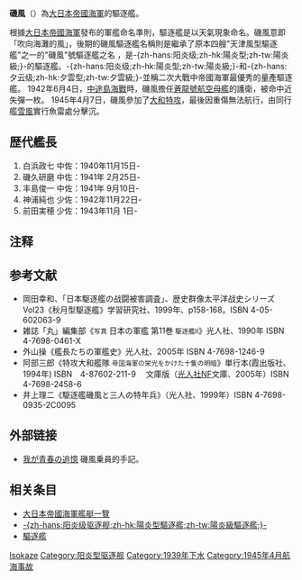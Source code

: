 {{軍艦模板
|名稱= {{lang|ja|磯風}} [[File:Naval_Ensign_of_Japan.svg|30px]]<br /><small>{{lang|ja|イソカゼ}}</small>
|名稱2=
|圖片= [[File:Japanese_destroyer_Isokaze_II.jpg|300px]]
|照片說明=
|圖片2= 
|照片說明2= 
|艦種= 驅逐艦
|艦級= 陽炎型
|製造= 
|動工= 1938年11月25日
|下水= 1939年6月19日
|服役= 1940年11月30日
|退役= 
|結局= 1945年4月7日被擊沈
|除籍= 1945年5月25日
|基準= 2,033噸
|滿載= 2,490噸
|長度= 118.5米
|闊度= 10.8米
|吃水= 3.8米
|極速= 35節
|引擎= 
|出力= 52000匹
|續航= 5000浬（18節）
|乘員= 240人
|裝甲= 
|艦載機= 
|裝備= 3座12.7厘米連裝砲<br />25毫米機槍<br />13毫米機槍<br />2座61厘米4連魚雷發射管<br />對潜水艦機雷36個
}}

'''磯風'''（{{lang|ja|いそかぜ}}）為[[大日本帝國海軍|大日本帝國海軍]]的驅逐艦。

根據[[大日本帝國海軍|大日本帝國海軍]]發布的軍艦命名準則，驅逐艦是以天氣現象命名。磯風意即「吹向海灘的風」，後期的磯風驅逐艦名稱則是繼承了原本四艘"天津風型驅逐艦"之一的"磯風"號驅逐艦之名 ，是-{zh-hans:阳炎级;zh-hk:陽炎型;zh-tw:陽炎級;}-的驅逐艦。-{zh-hans:阳炎级;zh-hk:陽炎型;zh-tw:陽炎級;}-和-{zh-hans:夕云级;zh-hk:夕雲型;zh-tw:夕雲級;}-並稱二次大戰中帝國海軍最優秀的量產驅逐艦。
1942年6月4日，[[中途島海戰|中途島海戰]]時，磯風擔任[[蒼龍號航空母艦|蒼龍號航空母艦]]的護衛，被命中近失彈一枚。
1945年4月7日，磯風參加了[[坊之岬海戰|大和特攻]]，最後因重傷無法航行，由同行艦[[雪風號驅逐艦|雪風]]實行魚雷處分擊沉。

== 歴代艦長 ==
<!--
=== 艤装員長 ===
=== 艦長 ===
-->
# 白浜政七 中佐：1940年11月15日-
# 磯久研磨 中佐：1941年 2月25日-
# 丰島俊一 中佐：1941年 9月10日-
# 神浦純也 少佐：1942年11月22日-
# 前田実穂 少佐：1943年11月 1日-

== 注释 ==
{{Reflist}}

== 参考文献 ==
* 岡田幸和、「日本駆逐艦の战闘被害調査」、歴史群像太平洋战史シリーズVol23《秋月型駆逐艦》学習研究社、1999年、p158-168。ISBN 4-05-602063-9
* 雑誌「丸」編集部《<small>写真</small> 日本の軍艦 第11巻 <small>駆逐艦II</small>》光人社、1990年 ISBN 4-7698-0461-X
* 外山操《艦長たちの軍艦史》光人社、2005年 ISBN 4-7698-1246-9
* 阿部三郎《特攻大和艦隊 <small>帝国海軍の栄光をかけた十隻の明暗</small>》単行本(霞出版社、1994年) ISBN　4-87602-211-9 　文庫版（[[潮書房|光人社]]NF文庫、2005年）ISBN 4-7698-2458-6
*井上理二《駆逐艦磯風と三人の特年兵》（光人社、1999年）ISBN 4-7698-0935-2C0095

== 外部链接 ==
* [http://aimy.or.tv/book/top_page.html 我が青春の追憶]{{Wayback|url=http://aimy.or.tv/book/top_page.html |date=20121101100950 }} 磯風乗員的手記。

== 相关条目 ==
* [[大日本帝國海軍艦艇一覽|大日本帝國海軍艦艇一覽]]
* [[陽炎型驅逐艦|-{zh-hans:阳炎级驱逐舰;zh-hk:陽炎型驅逐艦;zh-tw:陽炎級驅逐艦;}-]]
* [[驅逐艦|驅逐艦]]

{{陽炎型驅逐艦}}

[[Category:日本驅逐艦|Isokaze]]
[[Category:阳炎型驱逐舰|Category:阳炎型驱逐舰]]
[[Category:1939年下水|Category:1939年下水]]
[[Category:1945年4月航海事故|Category:1945年4月航海事故]]